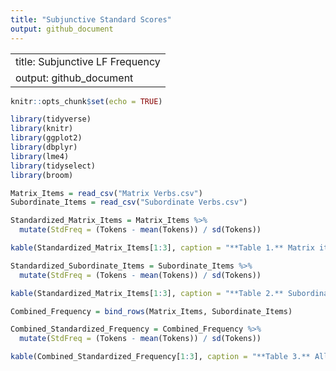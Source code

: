 ```yaml
---
title: "Subjunctive Standard Scores"
output: github_document
---
```


---
title: Subjunctive LF Frequency
output: github_document
---

```r
knitr::opts_chunk$set(echo = TRUE)
```

```r
library(tidyverse)
library(knitr)
library(ggplot2)
library(dbplyr)
library(lme4)
library(tidyselect)
library(broom)
```

```r
Matrix_Items = read_csv("Matrix Verbs.csv")
Subordinate_Items = read_csv("Subordinate Verbs.csv")
```

```r
Standardized_Matrix_Items = Matrix_Items %>%
  mutate(StdFreq = (Tokens - mean(Tokens)) / sd(Tokens))

kable(Standardized_Matrix_Items[1:3], caption = "**Table 1.** Matrix items, lexical frequencies of the 3PS indicative present form from Davies (2006), and their standard scores.")
```

```r
Standardized_Subordinate_Items = Subordinate_Items %>%
  mutate(StdFreq = (Tokens - mean(Tokens)) / sd(Tokens))

kable(Standardized_Matrix_Items[1:3], caption = "**Table 2.** Subordinate items, lexical frequencies of the 3PS indicative present form from Davies (2006), and their standard scores.")
```

```r
Combined_Frequency = bind_rows(Matrix_Items, Subordinate_Items)

Combined_Standardized_Frequency = Combined_Frequency %>%
  mutate(StdFreq = (Tokens - mean(Tokens)) / sd(Tokens))

kable(Combined_Standardized_Frequency[1:3], caption = "**Table 3.** All subjunctive lexical items reported with the lexical frequencies of the 3PS indicative present form from Davies (2006), and their standard scores.")
```